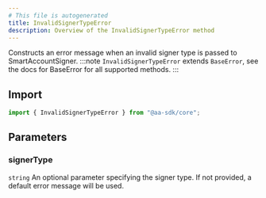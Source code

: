 ```yaml
---
# This file is autogenerated
title: InvalidSignerTypeError
description: Overview of the InvalidSignerTypeError method
---
```


Constructs an error message when an invalid signer type is passed to SmartAccountSigner.
:::note
`InvalidSignerTypeError` extends `BaseError`, see the docs for BaseError for all supported methods.
:::

## Import

```ts
import { InvalidSignerTypeError } from "@aa-sdk/core";
```

## Parameters

### signerType

`string`
An optional parameter specifying the signer type. If not provided, a default error message will be used.

